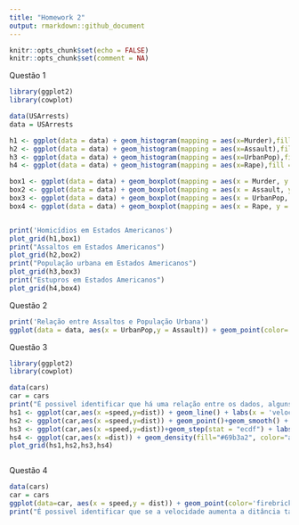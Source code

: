 ```yaml
---
title: "Homework 2"
output: rmarkdown::github_document
---
```


```r
knitr::opts_chunk$set(echo = FALSE)
knitr::opts_chunk$set(comment = NA)
```

Questão 1
```r
library(ggplot2)
library(cowplot)

data(USArrests)
data = USArrests

h1 <- ggplot(data = data) + geom_histogram(mapping = aes(x=Murder),fill = "deeppink1",color = "black") + labs(x = 'Homicídios em cada 100 mil habitantes',y = 'Frequencia')
h2 <- ggplot(data = data) + geom_histogram(mapping = aes(x=Assault),fill = "darkorchid1",color = "black") + labs(x = 'Assaltos em cada 100 mil habitantes',y = 'Frequencia')
h3 <- ggplot(data = data) + geom_histogram(mapping = aes(x=UrbanPop),fill = "deepskyblue",color = "black") + labs(x = 'População urbana em cada 100 mil habitantes',y = 'Frequencia')
h4 <- ggplot(data = data) + geom_histogram(mapping = aes(x=Rape),fill = "darkturquoise",color = "black") + labs(x = 'Estupros em cada 100 mil habitantes',y = 'Frequencia')

box1 <- ggplot(data = data) + geom_boxplot(mapping = aes(x = Murder, y = 2),fill = "deeppink1",color = "black")+coord_cartesian(ylim=c(0,4)) + labs(x = 'Homicídios em cada 100 mil habitantes',y = 'Frequencia')
box2 <- ggplot(data = data) + geom_boxplot(mapping = aes(x = Assault, y = 3),fill = "darkorchid1",color = "black")+coord_cartesian(ylim=c(0,6))+ labs(x = 'Assaltos em cada 100 mil habitantes',y = 'Frequencia')
box3 <- ggplot(data = data) + geom_boxplot(mapping = aes(x = UrbanPop, y = 2.5),fill = "deepskyblue",color = "black")+coord_cartesian(ylim=c(0,5))+ labs(x = 'População urbana em cada 100 mil habitantes',y = 'Frequencia')
box4 <- ggplot(data = data) + geom_boxplot(mapping = aes(x = Rape, y = 3.5),fill = "darkturquoise",color = "black")+coord_cartesian(ylim=c(0,7)) + labs(x = 'Estupros em cada 100 mil habitantes',y = 'Frequencia')


print('Homicídios em Estados Americanos')
plot_grid(h1,box1)
print("Assaltos em Estados Americanos")
plot_grid(h2,box2)
print("População urbana em Estados Americanos")
plot_grid(h3,box3)
print("Estupros em Estados Americanos")
plot_grid(h4,box4)
```

Questão 2
```r
print('Relação entre Assaltos e População Urbana')
ggplot(data = data, aes(x = UrbanPop,y = Assault)) + geom_point(color='darkorchid1',size=3)+labs(y = "Assaltos",x = "População Urbana")

```

Questão 3
```r
library(ggplot2)
library(cowplot)

data(cars)
car = cars 
print("É possivel identificar que há uma relação entre os dados, alguns possuem linearidade.")
hs1 <- ggplot(car,aes(x =speed,y=dist)) + geom_line() + labs(x = 'velocidade',y = 'distancia')
hs2 <- ggplot(car,aes(x =speed,y=dist)) + geom_point()+geom_smooth() + labs(x = 'velocidade',y = 'distancia')
hs3 <- ggplot(car,aes(x =speed,y=dist))+geom_step(stat = "ecdf") + labs(x = 'velocidade',y = 'distancia')
hs4 <- ggplot(car,aes(x =dist)) + geom_density(fill="#69b3a2", color="aquamarine1", alpha=0.8)+ labs(x = 'velocidade',y = 'frequencia')
plot_grid(hs1,hs2,hs3,hs4)



```


Questão 4

```r
data(cars)
car = cars 
ggplot(data=car, aes(x = speed,y = dist)) + geom_point(color='firebrick1',size=3)+labs(y = "distancia",x = "velocidade")
print("É possivel identificar que se a velocidade aumenta a ditância tambem aumenta, ou seja, algumas delas são proporcionais.")

```